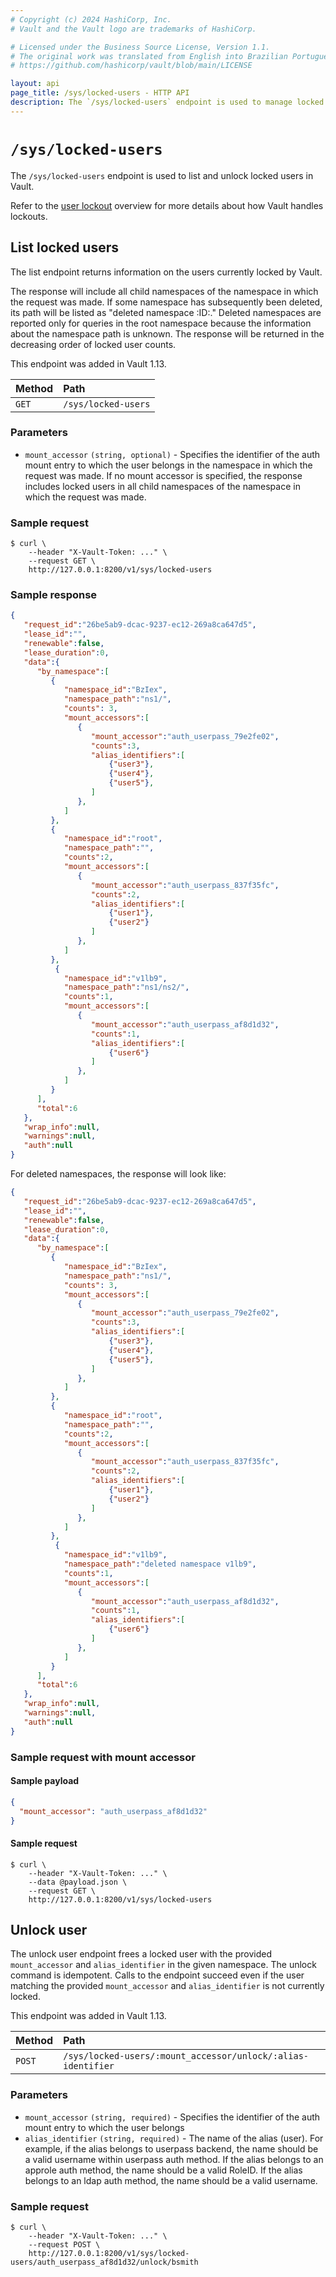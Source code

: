 ```yaml
---
# Copyright (c) 2024 HashiCorp, Inc.
# Vault and the Vault logo are trademarks of HashiCorp.

# Licensed under the Business Source License, Version 1.1.
# The original work was translated from English into Brazilian Portuguese.
# https://github.com/hashicorp/vault/blob/main/LICENSE

layout: api
page_title: /sys/locked-users - HTTP API
description: The `/sys/locked-users` endpoint is used to manage locked users in Vault.
---
```


# `/sys/locked-users`

The `/sys/locked-users` endpoint is used to list and unlock locked users in Vault.

Refer to the [user lockout](/vault/docs/concepts/user-lockout) overview for more details about how Vault handles lockouts.

## List locked users

The list endpoint returns information on the users currently locked by Vault.

The response will include all child namespaces of the namespace in which the
request was made. If some namespace has subsequently been deleted, its path will
be listed as "deleted namespace :ID:." Deleted namespaces are reported only for
queries in the root namespace because the information about the namespace path
is unknown. The response will be returned in the decreasing order of locked user
counts.

This endpoint was added in Vault 1.13.

| Method | Path             |
| :----- | :--------------- |
| `GET` | `/sys/locked-users` |

### Parameters

- `mount_accessor` `(string, optional)` -  Specifies the identifier of the auth mount entry to which the user
belongs in the namespace in which the request was made. If no mount accessor is specified,
the response includes locked users in all child namespaces of the namespace in which the request was made.

### Sample request

```shell-session
$ curl \
    --header "X-Vault-Token: ..." \
    --request GET \
    http://127.0.0.1:8200/v1/sys/locked-users
```

### Sample response

```json
{
   "request_id":"26be5ab9-dcac-9237-ec12-269a8ca647d5",
   "lease_id":"",
   "renewable":false,
   "lease_duration":0,
   "data":{
      "by_namespace":[
         {
            "namespace_id":"BzIex",
            "namespace_path":"ns1/",
            "counts": 3,
            "mount_accessors":[
               {
                  "mount_accessor":"auth_userpass_79e2fe02",
                  "counts":3,
                  "alias_identifiers":[
                      {"user3"},
                      {"user4"},
                      {"user5"},
                  ]
               },
            ]
         },
         {
            "namespace_id":"root",
            "namespace_path":"",
            "counts":2,
            "mount_accessors":[
               {
                  "mount_accessor":"auth_userpass_837f35fc",
                  "counts":2,
                  "alias_identifiers":[
                      {"user1"},
                      {"user2"}
                  ]
               },
            ]
         },
          {
            "namespace_id":"v1lb9",
            "namespace_path":"ns1/ns2/",
            "counts":1,
            "mount_accessors":[
               {
                  "mount_accessor":"auth_userpass_af8d1d32",
                  "counts":1,
                  "alias_identifiers":[
                      {"user6"}
                  ]
               },
            ]
         }
      ],
      "total":6
   },
   "wrap_info":null,
   "warnings":null,
   "auth":null
}
```

For deleted namespaces, the response will look like:

```json
{
   "request_id":"26be5ab9-dcac-9237-ec12-269a8ca647d5",
   "lease_id":"",
   "renewable":false,
   "lease_duration":0,
   "data":{
      "by_namespace":[
         {
            "namespace_id":"BzIex",
            "namespace_path":"ns1/",
            "counts": 3,
            "mount_accessors":[
               {
                  "mount_accessor":"auth_userpass_79e2fe02",
                  "counts":3,
                  "alias_identifiers":[
                      {"user3"},
                      {"user4"},
                      {"user5"},
                  ]
               },
            ]
         },
         {
            "namespace_id":"root",
            "namespace_path":"",
            "counts":2,
            "mount_accessors":[
               {
                  "mount_accessor":"auth_userpass_837f35fc",
                  "counts":2,
                  "alias_identifiers":[
                      {"user1"},
                      {"user2"}
                  ]
               },
            ]
         },
          {
            "namespace_id":"v1lb9",
            "namespace_path":"deleted namespace v1lb9",
            "counts":1,
            "mount_accessors":[
               {
                  "mount_accessor":"auth_userpass_af8d1d32",
                  "counts":1,
                  "alias_identifiers":[
                      {"user6"}
                  ]
               },
            ]
         }
      ],
      "total":6
   },
   "wrap_info":null,
   "warnings":null,
   "auth":null
}
```


### Sample request with mount accessor

#### Sample payload

```json
{
  "mount_accessor": "auth_userpass_af8d1d32"
}
```

#### Sample request

```shell-session
$ curl \
    --header "X-Vault-Token: ..." \
    --data @payload.json \
    --request GET \
    http://127.0.0.1:8200/v1/sys/locked-users
```

## Unlock user

The unlock user endpoint frees a locked user with the provided `mount_accessor` and `alias_identifier` in the given namespace.
The unlock command is idempotent. Calls to the endpoint succeed even if the user matching the provided `mount_accessor` and `alias_identifier` is not currently locked.


This endpoint was added in Vault 1.13.

| Method | Path             |
| :----- | :--------------- |
| `POST` | `/sys/locked-users/:mount_accessor/unlock/:alias-identifier` |

### Parameters

- `mount_accessor` `(string, required)` - Specifies the identifier of the auth mount entry to which the user
belongs
- `alias_identifier` `(string, required)` - The name of the alias (user). For example, if the alias
belongs to userpass backend, the name should be a valid username within userpass auth method. If the alias belongs
to an approle auth method, the name should be a valid RoleID. If the alias belongs to an ldap auth method, the name
should be a valid username.

### Sample request

```shell-session
$ curl \
    --header "X-Vault-Token: ..." \
    --request POST \
    http://127.0.0.1:8200/v1/sys/locked-users/auth_userpass_af8d1d32/unlock/bsmith
```
